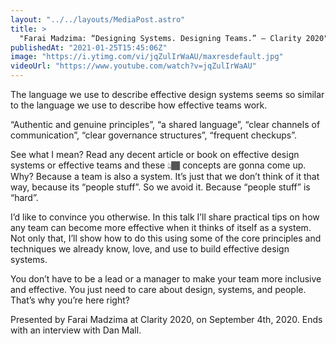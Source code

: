 ```yaml
---
layout: "../../layouts/MediaPost.astro"
title: >
  "Farai Madzima: “Designing Systems. Designing Teams.” — Clarity 2020"
publishedAt: "2021-01-25T15:45:06Z"
image: "https://i.ytimg.com/vi/jqZulIrWaAU/maxresdefault.jpg"
videoUrl: "https://www.youtube.com/watch?v=jqZulIrWaAU"
---
```


The language we use to describe effective design systems seems so similar to the language we use to describe how effective teams work.

“Authentic and genuine principles”, “a shared language”, “clear channels of communication”, “clear governance structures”, “frequent checkups”.

See what I mean? Read any decent article or book on effective design systems or effective teams and these 👆🏾 concepts are gonna come up. Why? Because a team is also a system. It’s just that we don’t think of it that way, because its “people stuff”. So we avoid it. Because “people stuff” is “hard”.

I’d like to convince you otherwise. In this talk I’ll share practical tips on how any team can become more effective when it thinks of itself as a system. Not only that, I’ll show how to do this using some of the core principles and techniques we already know, love, and use to build effective design systems.

You don’t have to be a lead or a manager to make your team more inclusive and effective. You just need to care about design, systems, and people. That’s why you’re here right?

Presented by Farai Madzima at Clarity 2020, on September 4th, 2020. Ends with an interview with Dan Mall.
